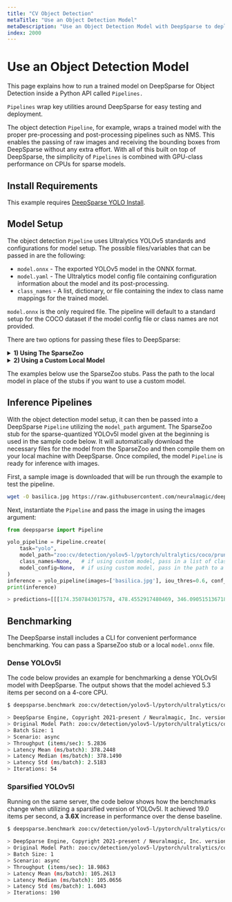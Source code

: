 ```yaml
---
title: "CV Object Detection"
metaTitle: "Use an Object Detection Model"
metaDescription: "Use an Object Detection Model with DeepSparse to deploy for faster and cheaper inference on CPUs"
index: 2000
---
```


# Use an Object Detection Model

This page explains how to run a trained model on DeepSparse for Object Detection inside a Python API called `Pipelines.`

`Pipelines` wrap key utilities around DeepSparse for easy testing and deployment.

The object detection `Pipeline`, for example, wraps a trained model with the proper pre-processing and post-processing pipelines such as NMS.
This enables the passing of raw images and receiving the bounding boxes from DeepSparse without any extra effort.
With all of this built on top of DeepSparse, the simplicity of `Pipelines` is combined with GPU-class performance on CPUs for sparse models.

## Install Requirements

This example requires [DeepSparse YOLO Install](/get-started/install/deepsparse).

## Model Setup

The object detection `Pipeline` uses Ultralytics YOLOv5 standards and configurations for model setup.
The possible files/variables that can be passed in are the following:
- `model.onnx` - The exported YOLOv5 model in the ONNX format.
- `model.yaml` - The Ultralytics model config file containing configuration information about the model and its post-processing.
- `class_names` - A list, dictionary, or file containing the index to class name mappings for the trained model.

`model.onnx` is the only required file.
The pipeline will default to a standard setup for the COCO dataset if the model config file or class names are not provided.

There are two options for passing these files to DeepSparse:

<details>
<summary><b>1) Using The SparseZoo</b></summary>

This pathway is relevant if you want to use a pre-sparsified state-of-the-art model off the shelpf.

SparseZoo is a repository of pre-trained and pre-sparsified models. DeepSparse supports SparseZoo stubs as inputs for automatic download and inclusion into easy testing and deployment.
These models include dense and sparsified versions of YOLOv5 trained on the COCO dataset for performant and general detection, among others.
The SparseZoo stubs can be found on SparseZoo model pages, and YOLOv5l examples are provided below:
- [Sparse-quantized YOLOv5l](https://sparsezoo.neuralmagic.com/models/cv%2Fdetection%2Fyolov5-l%2Fpytorch%2Fultralytics%2Fcoco%2Fpruned_quant-aggressive_95)
```bash
zoo:cv/detection/yolov5-l/pytorch/ultralytics/coco/pruned_quant-aggressive_95
  ```
- [Dense YOLOv5l](https://sparsezoo.neuralmagic.com/models/cv%2Fdetection%2Fyolov5-l%2Fpytorch%2Fultralytics%2Fcoco%2Fbase-none)
```bash
zoo:cv/detection/yolov5-l/pytorch/ultralytics/coco/base-none
  ```

These SparseZoo stubs can be passed as arguments to the `Pipeline` constructor in the examples below.

</details>

<details>
<summary><b>2) Using a Custom Local Model</b></summary>

This pathway is relevant if you want to use a model fine-tuned on your data with SparseML or a custom model.

There are three steps to using a local model with `Pipelines`:
1. Create the `model.onnx` file (if you trained with SparseML, use the [ONNX export script](https://github.com/neuralmagic/sparseml/tree/main/integrations/ultralytics-yolov5#exporting-the-sparse-model-to-onnx))
2. Collect the `model.yaml` file and `class_names` listed above.
3. Pass the local paths of the files in place of the SparseZoo stubs.

</details>

The examples below use the SparseZoo stubs. Pass the path to the local model in place of the stubs if you want to use a custom model.

## Inference Pipelines

With the object detection model setup, it can then be passed into a DeepSparse `Pipeline` utilizing the `model_path` argument.
The SparseZoo stub for the sparse-quantized YOLOv5l model given at the beginning is used in the sample code below.
It will automatically download the necessary files for the model from the SparseZoo and then compile them on your local machine with DeepSparse.
Once compiled, the model `Pipeline` is ready for inference with images.

First, a sample image is downloaded that will be run through the example to test the pipeline.

```bash
wget -O basilica.jpg https://raw.githubusercontent.com/neuralmagic/deepsparse/main/src/deepsparse/yolo/sample_images/basilica.jpg
```

Next, instantiate the `Pipeline` and pass the image in using the images argument:

```python
from deepsparse import Pipeline

yolo_pipeline = Pipeline.create(
    task="yolo",
    model_path="zoo:cv/detection/yolov5-l/pytorch/ultralytics/coco/pruned_quant-aggressive_95", # if using custom model, pass in local path to model.onnx
    class_names=None,   # if using custom model, pass in a list of classes the model will clasify or a path to a json file containing them
    model_config=None,  # if using custom model, pass in the path to a local model config file here
)
inference = yolo_pipeline(images=['basilica.jpg'], iou_thres=0.6, conf_thres=0.001)
print(inference)

> predictions=[[[174.3507843017578, 478.4552917480469, 346.09051513671875, 618.4129638671875, ...
```

## Benchmarking

The DeepSparse install includes a CLI for convenient performance benchmarking.
You can pass a SparseZoo stub or a local `model.onnx` file.

### Dense YOLOv5l

The code below provides an example for benchmarking a dense YOLOv5l model with DeepSparse.
The output shows that the model achieved 5.3 items per second on a 4-core CPU.

```bash
$ deepsparse.benchmark zoo:cv/detection/yolov5-l/pytorch/ultralytics/coco/base-none

> DeepSparse Engine, Copyright 2021-present / Neuralmagic, Inc. version: 1.0.0 (8eaddc24) (release) (optimized) (system=avx512, binary=avx512)
> Original Model Path: zoo:cv/detection/yolov5-l/pytorch/ultralytics/coco/base-none
> Batch Size: 1
> Scenario: async
> Throughput (items/sec): 5.2836
> Latency Mean (ms/batch): 378.2448
> Latency Median (ms/batch): 378.1490
> Latency Std (ms/batch): 2.5183
> Iterations: 54
```

### Sparsified YOLOv5l

Running on the same server, the code below shows how the benchmarks change when utilizing a sparsified version of YOLOv5l.
It achieved 19.0 items per second, a **3.6X** increase in performance over the dense baseline.

```bash
$ deepsparse.benchmark zoo:cv/detection/yolov5-l/pytorch/ultralytics/coco/pruned_quant-aggressive_95

> DeepSparse Engine, Copyright 2021-present / Neuralmagic, Inc. version: 1.0.0 (8eaddc24) (release) (optimized) (system=avx512, binary=avx512)
> Original Model Path: zoo:cv/detection/yolov5-l/pytorch/ultralytics/coco/pruned_quant-aggressive_95
> Batch Size: 1
> Scenario: async
> Throughput (items/sec): 18.9863
> Latency Mean (ms/batch): 105.2613
> Latency Median (ms/batch): 105.0656
> Latency Std (ms/batch): 1.6043
> Iterations: 190
```
